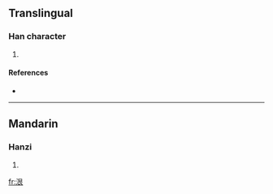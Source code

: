 ==Translingual==

===Han character===
{{Han char|rn=85|rad=水|as=06|sn=9|four=|canj=水日女 (EAV), X水日女 (XEAV)}}

# {{defn|Han|sort=水06}}

====References====
* {{Han ref|kx=0619.130|dkj=17348|dj=1014.080|hdz=31617.020|uh=6CFF|ud=27903}}

----

==Mandarin==

===Hanzi===
{{cmn-hanzi|pin=[[yín]] ([[yin2]])|wg=yin<sup>2</sup>}}

# {{defn|Mandarin}}

[[fr:泿]]